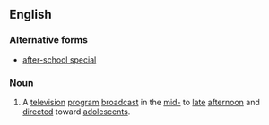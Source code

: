 ==English==
{{wikipedia}}

===Alternative forms===
* [[after-school special]]

===Noun===
{{en-noun|head=[[after]] [[school]] [[special]]}}
# A [[television]] [[program]] [[broadcast]] in the [[mid-]] to [[late]] [[afternoon]] and [[direct]]ed toward [[adolescent]]s.